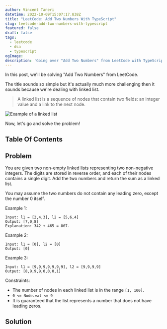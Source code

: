```yaml
---
author: Vincent Taneri
datetime: 2022-10-09T15:07:17.838Z
title: "LeetCode: Add Two Numbers With TypeScript"
slug: leetcode-add-two-numbers-with-typescript
featured: false
draft: false
tags:
  - leetcode
  - dsa
  - typescript
ogImage:
description: 'Going over "Add Two Numbers" from LeetCode with TypeScript'
---
```



In this post, we'll be solving "Add Two Numbers" from LeetCode.

The title sounds so simple but it's actually much more challenging then it sounds because we're dealing with linked list.

> A linked list is a sequence of nodes that contain two fields: an integer value and a link to the next node.

<img src={LinkedListImg} alt="Example of a linked list" />

Now, let's go and solve the problem!

## Table Of Contents

## Problem

You are given two non-empty linked lists representing two non-negative integers. The digits are stored in reverse order, and each of their nodes contains a single digit. Add the two numbers and return the sum as a linked list.

You may assume the two numbers do not contain any leading zero, except the number 0 itself.

Example 1:

```
Input: l1 = [2,4,3], l2 = [5,6,4]
Output: [7,0,8]
Explanation: 342 + 465 = 807.
```

Example 2:

```
Input: l1 = [0], l2 = [0]
Output: [0]
```

Example 3:

```
Input: l1 = [9,9,9,9,9,9,9], l2 = [9,9,9,9]
Output: [8,9,9,9,0,0,0,1]
```

Constraints:

- The number of nodes in each linked list is in the range `[1, 100]`.
- `0 <= Node.val <= 9`
- It is guaranteed that the list represents a number that does not have leading zeros.

## Solution
